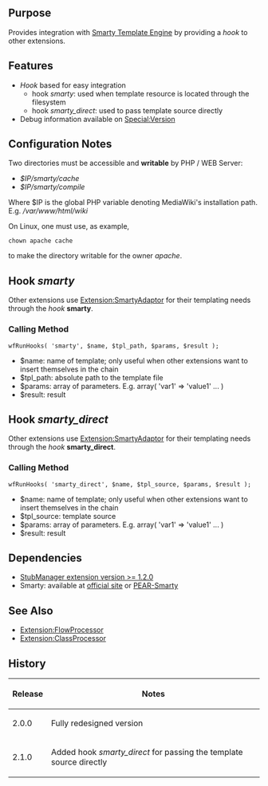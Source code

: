 {{Extension
|name        = SmartyAdaptor
|status      = beta
|author      = [[user:jldupont|Jean-Lou Dupont]]
|image       =
|version     = 2.1.0
|update      =
|mediawiki   = 1.11, 1.12
|download    = [http://mediawiki.googlecode.com/svn/tags/SmartyAdaptor/ SVN]
|readme      =
|changelog   = See SVN ($Id: SmartyAdaptor.doc.wikitext 989 2008-04-07 13:35:38Z jeanlou.dupont $)
|description = Provides integration with [http://smarty.net/ Smarty Template Engine] by providing a ''hook'' to other extensions.
|parameters  =
|rights      =
|example     =
}}
== Purpose ==
Provides integration with [http://smarty.net/ Smarty Template Engine] by providing a ''hook'' to other extensions.

== Features ==
* ''Hook'' based for easy integration
** hook ''smarty'': used when template resource is located through the filesystem
** hook ''smarty_direct'': used to pass template source directly
* Debug information available on [[Special:Version]]

== Configuration Notes ==
Two directories must be accessible and '''writable''' by PHP / WEB Server:
* ''$IP/smarty/cache'' 
* ''$IP/smarty/compile''
Where $IP is the global PHP variable denoting MediaWiki's installation path. E.g. ''/var/www/html/wiki''

On Linux, one must use, as example, <pre>chown apache cache</pre> to make the directory writable for the owner ''apache''.

== Hook ''smarty'' ==
Other extensions use [[Extension:SmartyAdaptor]] for their templating needs through the ''hook'' '''smarty'''.

=== Calling Method ===
<pre>wfRunHooks( 'smarty', $name, $tpl_path, $params, $result );</pre>
* $name: name of template; only useful when other extensions want to insert themselves in the chain
* $tpl_path: absolute path to the template file
* $params: array of parameters. E.g. array( 'var1' => 'value1' ... )
* $result: result

== Hook ''smarty_direct'' ==
Other extensions use [[Extension:SmartyAdaptor]] for their templating needs through the ''hook'' '''smarty_direct'''.

=== Calling Method ===
<pre>wfRunHooks( 'smarty_direct', $name, $tpl_source, $params, $result );</pre>
* $name: name of template; only useful when other extensions want to insert themselves in the chain
* $tpl_source: template source
* $params: array of parameters. E.g. array( 'var1' => 'value1' ... )
* $result: result

<!--{{
== Example ==
[[{{FULLPAGENAMEE}}/Tests]]
}}-->

== Dependencies ==
* [[Extension:StubManager|StubManager extension version >= 1.2.0 ]]
* Smarty: available at [http://smarty.net official site] or [http://pear-smarty.googlecode.com PEAR-Smarty]

{{Pear|SmartyAdaptor}}

== See Also ==
* [[Extension:FlowProcessor]]
* [[Extension:ClassProcessor]]

== History ==
{|class=datatable
! Release !! Notes
|-
| 2.0.0 || Fully redesigned version
|-
| 2.1.0 || Added hook ''smarty_direct'' for passing the template source directly
|}
